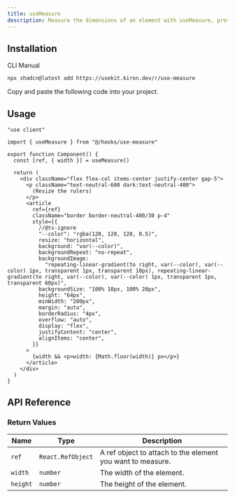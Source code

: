 ```yaml
---
title: useMeasure
description: Measure the dimensions of an element with useMeasure, providing options to track changes and observe the element.
---
```


<ComponentPreview name="use-measure-demo" />

## Installation

<Tabs defaultValue="cli">

<TabsList>
  <TabsTrigger value="cli">CLI</TabsTrigger>
  <TabsTrigger value="manual">Manual</TabsTrigger>
</TabsList>

<TabsContent value="cli">

```bash
npx shadcn@latest add https://usekit.kiron.dev/r/use-measure
```

</TabsContent>

<TabsContent value="manual">

<Steps>

<Step>Copy and paste the following code into your project.</Step>

<ComponentSource name="use-measure" />

</Steps>

</TabsContent>

</Tabs>

## Usage

```tsx {3, 6}
"use client"

import { useMeasure } from "@/hooks/use-measure"

export function Component() {
  const [ref, { width }] = useMeasure()

  return (
    <div className="flex flex-col items-center justify-center gap-5">
      <p className="text-neutral-600 dark:text-neutral-400">
        (Resize the rulers)
      </p>
      <article
        ref={ref}
        className="border border-neutral-400/30 p-4"
        style={{
          //@ts-ignore
          "--color": "rgba(128, 128, 128, 0.5)",
          resize: "horizontal",
          background: "var(--color)",
          backgroundRepeat: "no-repeat",
          backgroundImage:
            "repeating-linear-gradient(to right, var(--color), var(--color) 1px, transparent 1px, transparent 10px), repeating-linear-gradient(to right, var(--color), var(--color) 1px, transparent 1px, transparent 60px)",
          backgroundSize: "100% 10px, 100% 20px",
          height: "64px",
          minWidth: "200px",
          margin: "auto",
          borderRadius: "4px",
          overflow: "auto",
          display: "flex",
          justifyContent: "center",
          alignItems: "center",
        }}
      >
        {width && <p>width: {Math.floor(width)} px</p>}
      </article>
    </div>
  )
}
```

## API Reference

### Return Values

| Name     | Type              | Description                                                |
| -------- | ----------------- | ---------------------------------------------------------- |
| `ref`    | `React.RefObject` | A ref object to attach to the element you want to measure. |
| `width`  | `number`          | The width of the element.                                  |
| `height` | `number`          | The height of the element.                                 |
